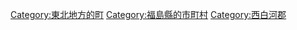 {{Commonscat|Yabuki, Fukushima}}
{{Catmore}}

{{DEFAULTSORT:Yabuki}}
[[Category:東北地方的町|Category:東北地方的町]]
[[Category:福島縣的市町村|Category:福島縣的市町村]]
[[Category:西白河郡|Category:西白河郡]]